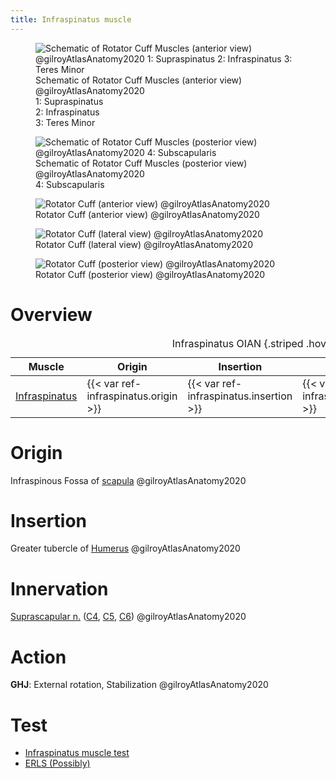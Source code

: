 ```yaml
---
title: Infraspinatus muscle
---
```


:::{layout-ncol="2"}
![Schematic of Rotator Cuff Muscles (anterior view) @gilroyAtlasAnatomy2020 </br> 1: Supraspinatus </br> 2: Infraspinatus </br> 3: Teres Minor](/The Archive/Anatomy/Skeletal Muscles/Upper Limb Muscles/Intrinsic Shoulder Muscles/Rotator Cuff/images/gilroyatlas fig25.24a schematic rtc posterior.png)

![Schematic of Rotator Cuff Muscles (posterior view) @gilroyAtlasAnatomy2020 </br> 4: Subscapularis ](/The Archive/Anatomy/Skeletal Muscles/Upper Limb Muscles/Intrinsic Shoulder Muscles/Rotator Cuff/images/gilroyatlas fig25.24b schematic rtc anterior.png)
:::


:::{layout-ncol="3"}
![Rotator Cuff (anterior view) @gilroyAtlasAnatomy2020](/The Archive/Anatomy/Skeletal Muscles/Upper Limb Muscles/Intrinsic Shoulder Muscles/Rotator Cuff/images/gilroyatlas fig25.24c rtc anterior.png)

![Rotator Cuff (lateral view) @gilroyAtlasAnatomy2020](/The Archive/Anatomy/Skeletal Muscles/Upper Limb Muscles/Intrinsic Shoulder Muscles/Rotator Cuff/images/gilroyatlas fig25.24d rtc lateral.png)

![Rotator Cuff (posterior view) @gilroyAtlasAnatomy2020](/The Archive/Anatomy/Skeletal Muscles/Upper Limb Muscles/Intrinsic Shoulder Muscles/Rotator Cuff/images/gilroyatlas fig25.24e rtc posterior.png)
:::

# Overview

| Muscle  | Origin | Insertion | Nerve | Action |
|------|--------|-------|----------|--------|
| [Infraspinatus]({{< var ref-infraspinatus.path >}}) | {{< var ref-infraspinatus.origin >}} | {{< var ref-infraspinatus.insertion >}} | {{< var ref-infraspinatus.nerve >}} | {{< var ref-infraspinatus.action >}} |
: Infraspinatus OIAN {.striped .hover}

# Origin
Infraspinous Fossa of [scapula]({{< var ref-scapula-bone.path >}}) @gilroyAtlasAnatomy2020

# Insertion
Greater tubercle of [Humerus]({{< var ref-humerus-bone.path >}}) @gilroyAtlasAnatomy2020

# Innervation

[Suprascapular n.]({{< var ref-suprascapular-nerve.path >}}) ([C4]({{< var ref-nerve-root.c4 >}}), [C5]({{< var ref-nerve-root.c5 >}}), [C6]({{< var ref-nerve-root.c6 >}})) @gilroyAtlasAnatomy2020

# Action

**GHJ**: External rotation, Stabilization @gilroyAtlasAnatomy2020

# Test

- [Infraspinatus muscle test]({{< var ref-infraspinatus-muscle-test.path >}})
- [ERLS (Possibly)]({{< var ref-ERLS-external-rotation-lag-sign.path >}})